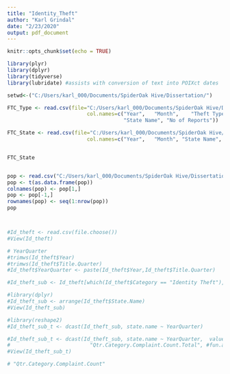 ```yaml
---
title: "Identity_Theft"
author: "Karl Grindal"
date: "2/23/2020"
output: pdf_document
---
```


```r
knitr::opts_chunk$set(echo = TRUE)

library(plyr)
library(dplyr)
library(tidyverse)
library(lubridate) #assists with conversion of text into POIXct dates

setwd<-("C:/Users/karl_000/Documents/SpiderOak Hive/Dissertation/")

FTC_Type <- read.csv(file="C:/Users/karl_000/Documents/SpiderOak Hive/Dissertation/FOIA_FTC_Response.csv", header=TRUE, 
                          col.names=c("Year",	"Month",	"Theft Type",
                                      "State Name",	"No of Reports"))

FTC_State <- read.csv(file="C:/Users/karl_000/Documents/SpiderOak Hive/Dissertation/FOIA_FTC_State.csv", header=TRUE, 
                          col.names=c("Year",	"Month", "State Name",	"No of Reports"))


FTC_State


pop <- read.csv("C:/Users/karl_000/Documents/SpiderOak Hive/Dissertation/Dissertation_BreachesDataset/populations.csv")
pop <- t(as.data.frame(pop))
colnames(pop) <- pop[1,]
pop <- pop[-1,]
rownames(pop) <- seq(1:nrow(pop))
pop



#Id_theft <- read.csv(file.choose())
#View(Id_theft)

# YearQuarter
#trimws(Id_theft$Year)
#trimws(Id_theft$Title.Quarter)
#Id_theft$YearQuarter <- paste(Id_theft$Year,Id_theft$Title.Quarter)

#Id_theft_sub <- Id_theft[which(Id_theft$Category == "Identity Theft"),]

#library(dplyr)
#Id_theft_sub <- arrange(Id_theft$State.Name)
#View(Id_theft_sub)

#library(reshape2)
#Id_theft_sub_t <- dcast(Id_theft_sub, state.name ~ YearQuarter)

#Id_theft_sub_t <- dcast(Id_theft_sub, state.name ~ YearQuarter,  value.var #= 
#                          "Qtr.Category.Complaint.Count.Total", #fun.aggregate = sum)
#View(Id_theft_sub_t)

# "Qtr.Category.Complaint.Count"

```



```r





```

